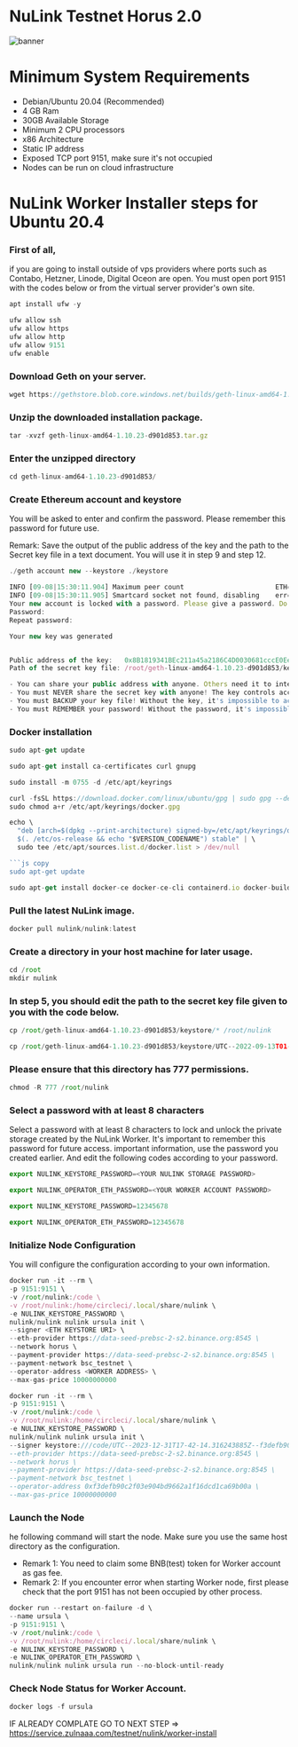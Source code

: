 

# NuLink Testnet Horus 2.0

![banner](../../../public/asset/nulink/nulink-banner.png)

# Minimum System Requirements
- Debian/Ubuntu 20.04 (Recommended)
- 4 GB Ram
- 30GB Available Storage
- Minimum 2 CPU processors
- x86 Architecture
- Static IP address
- Exposed TCP port 9151, make sure it's not occupied
- Nodes can be run on cloud infrastructure

# NuLink Worker Installer steps for Ubuntu 20.4

<Steps>

### First of all,

if you are going to install outside of vps providers where ports such as Contabo, Hetzner, Linode, Digital Oceon are open. You must open port 9151 with the codes below or from the virtual server provider's own site.

```js copy
apt install ufw -y
```

```js copy
ufw allow ssh
ufw allow https
ufw allow http
ufw allow 9151
ufw enable
```
### Download Geth on your server.

```js copy
wget https://gethstore.blob.core.windows.net/builds/geth-linux-amd64-1.10.23-d901d853.tar.gz
```

### Unzip the downloaded installation package.

```js copy
tar -xvzf geth-linux-amd64-1.10.23-d901d853.tar.gz
```
### Enter the unzipped directory

```js copy
cd geth-linux-amd64-1.10.23-d901d853/
```

### Create Ethereum account and keystore

You will be asked to enter and confirm the password. Please remember this password for future use.

Remark: Save the output of the public address of the key and the path to the Secret key file in a text document. You will use it in step 9 and step 12.

```js copy
./geth account new --keystore ./keystore
```

```js filename="output"
INFO [09-08|15:30:11.904] Maximum peer count                       ETH=50 LES=0 total=50
INFO [09-08|15:30:11.905] Smartcard socket not found, disabling    err="stat /run/pcscd/pcscd.comm: no such file or directory"
Your new account is locked with a password. Please give a password. Do not forget this password.
Password: 
Repeat password: 

Your new key was generated


Public address of the key:   0x8B1819341BEc211a45a2186C4D0030681cccE0Ee
Path of the secret key file: /root/geth-linux-amd64-1.10.23-d901d853/keystore/UTC--2022-09-13T01-14-32.465358210Z--8b1819341bec211a45a2186c4d0030681ccce0ee

- You can share your public address with anyone. Others need it to interact with you.
- You must NEVER share the secret key with anyone! The key controls access to your funds!
- You must BACKUP your key file! Without the key, it's impossible to access account funds!
- You must REMEMBER your password! Without the password, it's impossible to decrypt the key!
```
### Docker installation
```js copy
sudo apt-get update
```


```js copy
sudo apt-get install ca-certificates curl gnupg
```

```js copy
sudo install -m 0755 -d /etc/apt/keyrings
```

```js copy
curl -fsSL https://download.docker.com/linux/ubuntu/gpg | sudo gpg --dearmor -o /etc/apt/keyrings/docker.gpg
sudo chmod a+r /etc/apt/keyrings/docker.gpg
```

```js copy
echo \
  "deb [arch=$(dpkg --print-architecture) signed-by=/etc/apt/keyrings/docker.gpg] https://download.docker.com/linux/ubuntu \
  $(. /etc/os-release && echo "$VERSION_CODENAME") stable" | \
  sudo tee /etc/apt/sources.list.d/docker.list > /dev/null

```js copy
sudo apt-get update
```

```js copy
sudo apt-get install docker-ce docker-ce-cli containerd.io docker-buildx-plugin docker-compose-plugin
```
### Pull the latest NuLink image.

```js copy
docker pull nulink/nulink:latest
```

### Create a directory in your host machine for later usage.

```js copy
cd /root
mkdir nulink
```
###  In step 5, you should edit the path to the secret key file given to you with the code below.

```js copy
cp /root/geth-linux-amd64-1.10.23-d901d853/keystore/* /root/nulink
```

```js filename="example"
cp /root/geth-linux-amd64-1.10.23-d901d853/keystore/UTC--2022-09-13T01-14-32.465358210Z--8b1819341bec211a45a2186c4d0030681ccce0ee /root/nulink
```

### Please ensure that this directory has 777 permissions.

```js copy
chmod -R 777 /root/nulink
```

### Select a password with at least 8 characters

Select a password with at least 8 characters to lock and unlock the private storage created by the NuLink Worker. It's important to remember this password for future access. important information, use the password you created earlier. And edit the following codes according to your password.

```js copy
export NULINK_KEYSTORE_PASSWORD=<YOUR NULINK STORAGE PASSWORD>
```

```js copy
export NULINK_OPERATOR_ETH_PASSWORD=<YOUR WORKER ACCOUNT PASSWORD>
```

```js filename="example"
export NULINK_KEYSTORE_PASSWORD=12345678
```

```js filename="example"
export NULINK_OPERATOR_ETH_PASSWORD=12345678
```

### Initialize Node Configuration

You will configure the configuration according to your own information.

```js copy
docker run -it --rm \
-p 9151:9151 \
-v /root/nulink:/code \
-v /root/nulink:/home/circleci/.local/share/nulink \
-e NULINK_KEYSTORE_PASSWORD \
nulink/nulink nulink ursula init \
--signer <ETH KEYSTORE URI> \
--eth-provider https://data-seed-prebsc-2-s2.binance.org:8545 \
--network horus \
--payment-provider https://data-seed-prebsc-2-s2.binance.org:8545 \
--payment-network bsc_testnet \
--operator-address <WORKER ADDRESS> \
--max-gas-price 10000000000
```

```js filename="example"
docker run -it --rm \
-p 9151:9151 \
-v /root/nulink:/code \
-v /root/nulink:/home/circleci/.local/share/nulink \
-e NULINK_KEYSTORE_PASSWORD \
nulink/nulink nulink ursula init \
--signer keystore:///code/UTC--2023-12-31T17-42-14.316243885Z--f3defb90c2f03e904bd9662a1f16dcd1ca69b00a \
--eth-provider https://data-seed-prebsc-2-s2.binance.org:8545 \
--network horus \
--payment-provider https://data-seed-prebsc-2-s2.binance.org:8545 \
--payment-network bsc_testnet \
--operator-address 0xf3defb90c2f03e904bd9662a1f16dcd1ca69b00a \
--max-gas-price 10000000000
```

###  Launch the Node

he following command will start the node. Make sure you use the same host directory as the configuration.

- Remark 1: You need to claim some BNB(test) token for Worker account as gas fee.
- Remark 2: If you encounter error when starting Worker node, first please check that the port 9151 has not been occupied by other process.

```js copy
docker run --restart on-failure -d \
--name ursula \
-p 9151:9151 \
-v /root/nulink:/code \
-v /root/nulink:/home/circleci/.local/share/nulink \
-e NULINK_KEYSTORE_PASSWORD \
-e NULINK_OPERATOR_ETH_PASSWORD \
nulink/nulink nulink ursula run --no-block-until-ready
``` 
### Check Node Status for Worker Account.

```js copy
docker logs -f ursula
```

IF ALREADY COMPLATE GO TO NEXT STEP => https://service.zulnaaa.com/testnet/nulink/worker-install

</Steps>